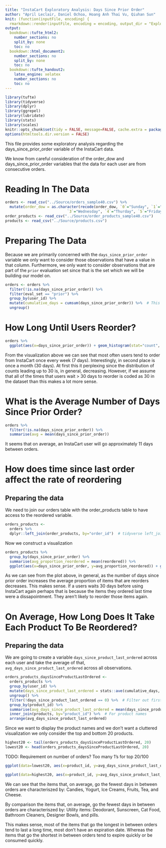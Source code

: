```yaml
---
title: "InstaCart Exploratory Analysis: Days Since Prior Order"
author: "April Leclair, Daniel Ochoa, Hoang Anh Thai Vu, Qiuhan Sun"
knit: (function(inputFile, encoding) {
  rmarkdown::render(inputFile, encoding = encoding, output_dir = "ExploratoryAnalysis_HTML_Output") })
output:
  bookdown::tufte_html2:
    number_sections: no
    split_by: none
    toc: no
  bookdown::html_document2:
    number_sections: no
    split_by: none
    toc: no
  bookdown::tufte_handout2:
    latex_engine: xelatex
    number_sections: no
    toc: no
---
```


```r
library(tufte)
library(tidyverse)
library(dplyr)
library(ggrepel)
library(lubridate)
library(stats)
library(scales)
knitr::opts_chunk$set(tidy = FALSE, message=FALSE, cache.extra = packageVersion('tufte'))
options(htmltools.dir.version = FALSE)
```

This file provides some exploratory analysis regarding the days_since_prior_order variable of the InstaCart data.

We know from careful consideration of the order_dow and days_since_prior_order variables that the data for each user are from consecutive orders.

# Reading In The Data

```r
orders <- read_csv("../Source/orders_sample40.csv") %>%
  mutate(order_dow = as.character(recode(order_dow, `0`="Sunday", `1`="Monday", `2`="Tuesday",
                            `3`="Wednesday", `4`="Thurday", `5`="Friday", `6`="Saturday")))
order_products <- read_csv("../Source/order_products_sample40.csv")
products <- read_csv("../Source/products.csv")
```

# Preparing The Data 

Because we are primarily concerned with the `days_since_prior_order` variable we only want to consider those observations that have a value in that column. Furthermore, we only want to consider observations that are part of the `prior` evaluation set since that is the set which we will be building our model on.
```r
orders <- orders %>%
  filter(!is.na(days_since_prior_order)) %>%
  filter(eval_set == "prior") %>%
  group_by(user_id) %>%
  mutate(cumulative_days = cumsum(days_since_prior_order)) %>%  # This is going to come in useful later
  ungroup()
```


# How Long Until Users Reorder?
```r
orders %>%
  ggplot(aes(x=days_since_prior_order)) + geom_histogram(stat="count", fill="seagreen4") + labs(title="Distribution of days_since_prior_order", x="Days Since Prior Order", y="Count") + scale_y_continuous(labels = comma)
```
From the visualization above we can see that most often users tend to order from InstaCart once every week (7 days). Interestingly, in second place is once a month (30 days). At first this it perplexing since the distribution of counts leading up to 30 is, in general, decreasing. However, if we assume that all of the times that users wait > 30 days to reorder is coded as 30 in the dataset than this makes a lot more sense.


# What is the Average Number of Days Since Prior Order?
```r
orders %>%
  filter(!is.na(days_since_prior_order)) %>%
  summarise(avg = mean(days_since_prior_order))
```

It seems that on average, an InstaCart user will go approximately 11 days  between orders.

# How does time since last order affect the rate of reordering

## Preparing the data

We need to join our orders table with the order_products table to have access to the reordered variable.
```r
orders_products <- 
  orders %>%
  dplyr::left_join(order_products, by="order_id")  # tidyverse left_join causes discrepancy between console and knit
```

Now we construct a visualization
```r
orders_products %>%
  group_by(days_since_prior_order) %>%
  summarise(avg_proportion_reordered = mean(reordered)) %>%
  ggplot(aes(x=days_since_prior_order, y=avg_proportion_reordered)) + geom_col(fill="seagreen4") + labs(title="How The Number Of Days Since Prior Order affects Proportion Of Items Reordered", x="Days Since Prior Order", y="Average Proportion of Items Reordered")
```
As we can see from the plot above, in general, as the number of days since prior order increases the average proportion of items that are reorders decreases. This makes sense. If a users waits 30 days before using InstaCart again perhaps that is because the items they ordered last time were a dissapointment. They aren't likely to reorder those items again.

# On Average, How Long Does It Take Each Product To Be Reordered?

## Preparing the data

We are going to create a variable `days_since_product_last_ordered` across each user and take the average of that, `avg_days_since_product_last_ordered` across all observations.
```r
orders_products_daysSinceProductLastOrdered <-
  orders_products %>%
  group_by(user_id) %>%
  mutate(days_since_product_last_ordered = stats::ave(cumulative_days, product_id, FUN=function(x) c(0, diff(x)))) %>%
  ungroup() %>%
  filter(!days_since_product_last_ordered == 0) %>%  # Filter out first time buying item
  group_by(product_id) %>%
  summarise(avg_days_since_product_last_ordered = mean(days_since_product_last_ordered)) %>%
  inner_join(products, by="product_id") %>%  # For product names
  arrange(avg_days_since_product_last_ordered)
```

Since we want to display the product names and we don't want a cluttered visualization we only consider the top and bottom 20 products.
```r
highest20 <- tail(orders_products_daysSinceProductLastOrdered, 20)
lowest20 <- head(orders_products_daysSinceProductLastOrdered, 20)
```

TODO: Requirement on number of orders? Too many 1's for top 20/100
```r
ggplot(data=lowest20, aes(x=product_id, y=avg_days_since_product_last_ordered)) + geom_point(alpha=0.05) + geom_text_repel(aes(label=product_name), color="seagreen4") + labs(title="The 20 Products With The Lowest Average Days Since Last Order", x="Product ID", y="Average Days Since Product Was Last Ordered")

ggplot(data=highest20, aes(x=product_id, y=avg_days_since_product_last_ordered)) + geom_point(alpha=0.05) + geom_text_repel(aes(label=product_name), color="seagreen4") + labs(title="The 20 Products With The Highest Average Days Since Last Order", x="Product ID", y="Average Days Since Product Was Last Ordered")
```

We can see that the items that, on average, go the fewest days in between orders are characteriszed by:
Candies, Yogurt, Ice Creams, Fruits, Tea, and Cheese.

By comparison the items that, on average, go the fewest days in between orders are characteriszed by:
Utility items: Deodorant, Sunscreen, Cat Food, Bathroom Cleaners, Designer Bowls, and pills.

This makes sense, most of the items that go the longest in between orders tend to last a long time, most don't have an expiration date. Whereas the items that go the shortest in between orders tend to expire quickly or be consumed quickly.